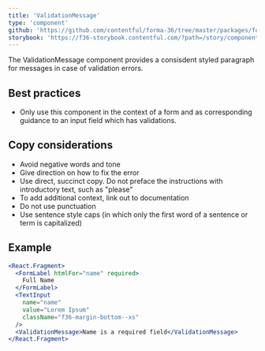 ```yaml
---
title: 'ValidationMessage'
type: 'component'
github: 'https://github.com/contentful/forma-36/tree/master/packages/forma-36-react-components/src/components/ValidationMessage'
storybook: 'https://f36-storybook.contentful.com/?path=/story/components-validationmessage--default'
---
```


The ValidationMessage component provides a consisdent styled paragraph for messages in case of validation errors.

## Best practices

- Only use this component in the context of a form and as corresponding guidance to an input field which has validations.

## Copy considerations

- Avoid negative words and tone
- Give direction on how to fix the error
- Use direct, succinct copy. Do not preface the instructions with introductory text, such as "please"
- To add additional context, link out to documentation
- Do not use punctuation
- Use sentence style caps (in which only the first word of a sentence or term is capitalized)

## Example

```jsx
<React.Fragment>
  <FormLabel htmlFor="name" required>
    Full Name
  </FormLabel>
  <TextInput
    name="name"
    value="Lorem Ipsum"
    className="f36-margin-bottom--xs"
  />
  <ValidationMessage>Name is a required field</ValidationMessage>
</React.Fragment>
```
